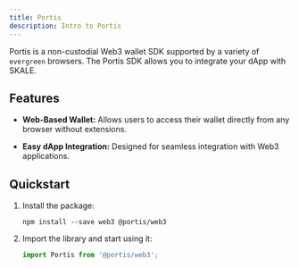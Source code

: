 ```yaml
---
title: Portis
description: Intro to Portis
---
```



Portis is a non-custodial Web3 wallet SDK supported by a variety of `evergreen` browsers. The Portis SDK allows you to integrate your dApp with SKALE.

<CardGrid>
  <LinkCard title="Website" href="https://www.portis.io/" />
  <LinkCard title="Documentation" href="https://docs.portis.io/#/quick-start" />
  <LinkCard title="Recipe" description="Not ready yet but is coming very soon!"/>
</CardGrid>


## Features

- **Web-Based Wallet:** Allows users to access their wallet directly from any browser without extensions.  

- **Easy dApp Integration:** Designed for seamless integration with Web3 applications.  


## Quickstart

<Steps>

1. Install the package:

    ```shell
    npm install --save web3 @portis/web3
    ```

2. Import the library and start using it:

    ```ts
    import Portis from '@portis/web3';
    ```
</Steps>
